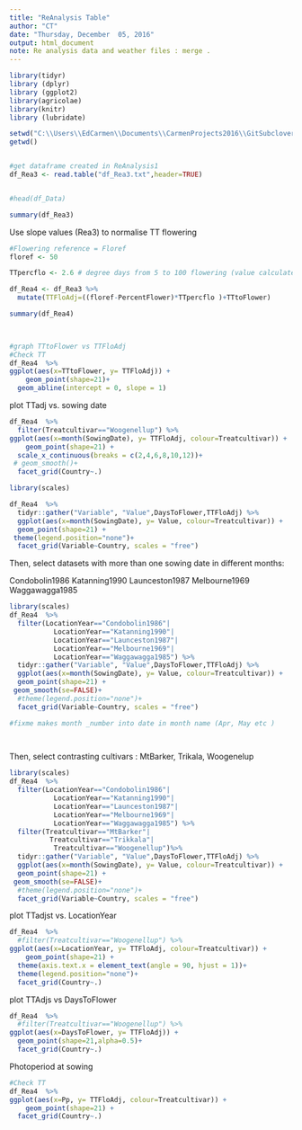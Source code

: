 ```yaml
---
title: "ReAnalysis Table"
author: "CT"
date: "Thursday, December  05, 2016"
output: html_document
note: Re analysis data and weather files : merge .
---
```


```r
library(tidyr)
library (dplyr)
library (ggplot2)
library(agricolae)
library(knitr)
library (lubridate)

```
 


```r
setwd("C:\\Users\\EdCarmen\\Documents\\CarmenProjects2016\\GitSubclover\\ReAnalysis")
getwd()


#get dataframe created in ReAnalysis1
df_Rea3 <- read.table("df_Rea3.txt",header=TRUE)


#head(df_Data)

summary(df_Rea3)

```

Use slope values (Rea3) to normalise TT flowering 

```r
#Flowering reference = Floref
floref <- 50

TTpercflo <- 2.6 # degree days from 5 to 100 flowering (value calculated from DearEtAL1993_Reanalysis3 script)

df_Rea4 <- df_Rea3 %>%
  mutate(TTFloAdj=((floref-PercentFlower)*TTpercflo )+TTtoFlower)

summary(df_Rea4)

  
```


```r
#graph TTtoFlower vs TTFloAdj
#Check TT 
df_Rea4  %>% 
ggplot(aes(x=TTtoFlower, y= TTFloAdj)) +
    geom_point(shape=21)+
  geom_abline(intercept = 0, slope = 1)

```

plot TTadj vs. sowing date

```r
df_Rea4  %>% 
  filter(Treatcultivar=="Woogenellup") %>%
ggplot(aes(x=month(SowingDate), y= TTFloAdj, colour=Treatcultivar)) +
    geom_point(shape=21) +
  scale_x_continuous(breaks = c(2,4,6,8,10,12))+
 # geom_smooth()+
  facet_grid(Country~.)


```

```r
library(scales)

df_Rea4  %>% 
  tidyr::gather("Variable", "Value",DaysToFlower,TTFloAdj) %>%
  ggplot(aes(x=month(SowingDate), y= Value, colour=Treatcultivar)) +
  geom_point(shape=21) +
 theme(legend.position="none")+
  facet_grid(Variable~Country, scales = "free")

```

Then, select datasets with more than one sowing date in different months:

Condobolin1986
Katanning1990
Launceston1987
Melbourne1969
Waggawagga1985

```r
library(scales)
df_Rea4  %>% 
  filter(LocationYear=="Condobolin1986"| 
           LocationYear=="Katanning1990"|
           LocationYear=="Launceston1987"|
           LocationYear=="Melbourne1969"|
           LocationYear=="Waggawagga1985") %>%
  tidyr::gather("Variable", "Value",DaysToFlower,TTFloAdj) %>%
  ggplot(aes(x=month(SowingDate), y= Value, colour=Treatcultivar)) +
  geom_point(shape=21) +
 geom_smooth(se=FALSE)+
  #theme(legend.position="none")+
  facet_grid(Variable~Country, scales = "free")

#fixme makes month _number into date in month name (Apr, May etc ) 

  

```

Then, select contrasting cultivars : MtBarker, Trikala, Woogenelup 


```r
library(scales)
df_Rea4  %>% 
  filter(LocationYear=="Condobolin1986"| 
           LocationYear=="Katanning1990"|
           LocationYear=="Launceston1987"|
           LocationYear=="Melbourne1969"|
           LocationYear=="Waggawagga1985") %>%
  filter(Treatcultivar=="MtBarker"|
          Treatcultivar=="Trikkala"| 
           Treatcultivar=="Woogenellup")%>%
  tidyr::gather("Variable", "Value",DaysToFlower,TTFloAdj) %>%
  ggplot(aes(x=month(SowingDate), y= Value, colour=Treatcultivar)) +
  geom_point(shape=21) +
 geom_smooth(se=FALSE)+
  #theme(legend.position="none")+
  facet_grid(Variable~Country, scales = "free")


```




plot TTadjst vs. LocationYear

```r
df_Rea4  %>% 
  #filter(Treatcultivar=="Woogenellup") %>%
ggplot(aes(x=LocationYear, y= TTFloAdj, colour=Treatcultivar)) +
    geom_point(shape=21) +
  theme(axis.text.x = element_text(angle = 90, hjust = 1))+
  theme(legend.position="none")+
  facet_grid(Country~.)
```






plot TTAdjs vs DaysToFlower

```r
df_Rea4  %>% 
  #filter(Treatcultivar=="Woogenellup") %>%
ggplot(aes(x=DaysToFlower, y= TTFloAdj)) +
  geom_point(shape=21,alpha=0.5)+
  facet_grid(Country~.)

```



Photoperiod at sowing 

```r

#Check TT 
df_Rea4  %>% 
ggplot(aes(x=Pp, y= TTFloAdj, colour=Treatcultivar)) +
    geom_point(shape=21) +
  facet_grid(Country~.)

```





